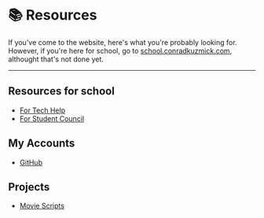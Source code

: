 
<title>Resources - conradkuzmick.com</title>

<Layout>

# 📚 Resources

If you've come to the website, here's what you're probably looking for. However, if you're here for school, go to [school.conradkuzmick.com](), althought that's not done yet.

---

## Resources for school

- [For Tech Help](resources/tech-help/)
- [For Student Council](https://sites.google.com/cpsd.us/rauc-council/)

## My Accounts

- [GitHub](https://github.com/ckuzmick/)

## Projects

- [Movie Scripts](/projects/movie-scripts/)

</Layout>